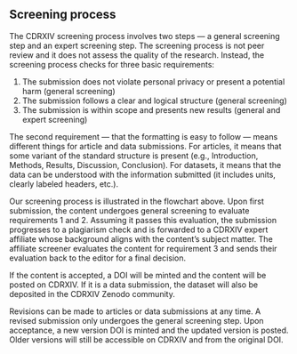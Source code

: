 
## Screening process

The CDRXIV screening process involves two steps — a general screening step and an expert screening step. The screening process is not peer review and it does not assess the quality of the research. Instead, the screening process checks for three basic requirements:

1. The submission does not violate personal privacy or present a potential harm (general screening)
2. The submission follows a clear and logical structure (general screening)
3. The submission is within scope and presents new results (general and expert screening)

The second requirement — that the formatting is easy to follow — means different things for article and data submissions. For articles, it means that some variant of the standard structure is present (e.g., Introduction, Methods, Results, Discussion, Conclusion). For datasets, it means that the data can be understood with the information submitted (it includes units, clearly labeled headers, etc.).

<Diagram />

Our screening process is illustrated in the flowchart above. Upon first submission, the content undergoes general screening to evaluate requirements 1 and 2. Assuming it passes this evaluation, the submission progresses to a plagiarism check and is forwarded to a CDRXIV expert affiliate whose background aligns with the content’s subject matter. The affiliate screener evaluates the content for requirement 3 and sends their evaluation back to the editor for a final decision.

If the content is accepted, a DOI will be minted and the content will be posted on CDRXIV. If it is a data submission, the dataset will also be deposited in the CDRXIV Zenodo community.

Revisions can be made to articles or data submissions at any time. A revised submission only undergoes the general screening step. Upon acceptance, a new version DOI is minted and the updated version is posted. Older versions will still be accessible on CDRXIV and from the original DOI.
